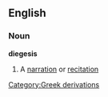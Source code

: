 ==English==
===Noun===
{{wikipedia}}
'''diegesis'''
#A [[narration]] or [[recitation]]
[[Category:Greek derivations]]
